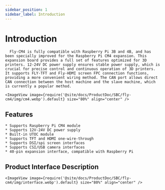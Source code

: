 ```yaml
---
sidebar_position: 1
sidebar_label: Introduction
---
```




# Introduction

      Fly-CM4 is fully compatible with Raspberry Pi 3B and 4B, and has been specially improved for the Raspberry Pi CM4 expansion. This expansion board provides a full set of features optimized for 3D printers. 12-24V DC power supply ensures stable power supply, which is crucial for precise control and continuous operation of 3D printers. It supports FLY-TFT and Fly-HDMI screen FPC connection functions, providing a more convenient wiring method. The CAN port allows direct CAN connection between the host machine and the slave machine, which is currently a popular method.

    <ImageView image={require('@site/docs/ProductDoc/SBC/fly-cm4/img/cm4.webp').default} size="80%" align="center" />

## Features

    * Supports Raspberry Pi CM4 module
    * Supports 12V-24V DC power supply
    * Built-in UTOC module
    * Supports TFT and HDMI one-wire-through
    * Supports DSI/spi screen interfaces
    * Supports CSI/USB camera interfaces
    * 40-pin expansion interface, compatible with Raspberry Pi

## Product Interface Description

    <ImageView image={require('@site/docs/ProductDoc/SBC/fly-cm4/img/interface.webp').default} size="80%" align="center" />

   